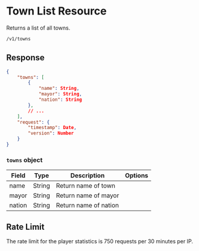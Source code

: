 # Town List Resource

Returns a list of all towns.

```sh
/v1/towns
```

## Response

```json
{
    "towns": [
        {
            "name": String,
            "mayor": String,
            "nation": String
        },
        // ...
    ],
    "request": {
        "timestamp": Date,
        "version": Number
    }
}
```

### `towns` object

| Field  | Type   | Description           | Options |
| ------ | ------ | --------------------- | ------- |
| name   | String | Return name of town   |         |
| mayor  | String | Return name of mayor  |         |
| nation | String | Return name of nation |         |

## Rate Limit

The rate limit for the player statistics is 750 requests per 30 minutes per IP.
